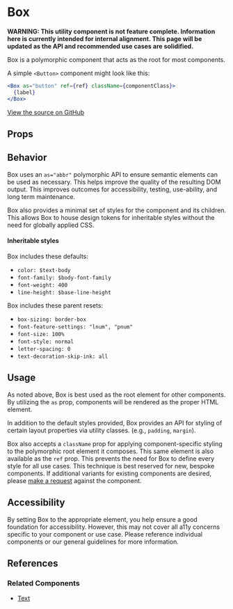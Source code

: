 
# Box

**WARNING: This utility component is not feature complete. Information here is currently intended for internal alignment. This page will be updated as the API and recommended use cases are solidified.**

Box is a polymorphic component that acts as the root for most components.

A simple `<Button>` component might look like this:

```jsx
<Box as="button" ref={ref} className={componentClass}>
  {label}
</Box>
```

[View the source on GitHub](https://github.com/okta/odyssey/tree/master/packages/odyssey-react/src/components/Box)

## Props

<ArgsTable />

<ThemeTable componentThemeReducer={theme} />

## Behavior

Box uses an `as="abbr"` polymorphic API to ensure semantic elements can be used as necessary. This helps improve the quality of the resulting DOM output. This improves outcomes for accessibility, testing, use-ability, and long term maintenance.

Box also provides a minimal set of styles for the component and its children. This allows Box to house design tokens for inheritable styles without the need for globally applied CSS.

#### Inheritable styles

Box includes these defaults:

- `color: $text-body`
- `font-family: $body-font-family`
- `font-weight: 400`
- `line-height: $base-line-height`

Box includes these parent resets:

- `box-sizing: border-box`
- `font-feature-settings: "lnum", "pnum"`
- `font-size: 100%`
- `font-style: normal`
- `letter-spacing: 0`
- `text-decoration-skip-ink: all`

## Usage

As noted above, Box is best used as the root element for other components. By utilizing the `as` prop, components will be rendered as the proper HTML element.

In addition to the default styles provided, Box provides an API for styling of certain layout properties via utility classes. (e.g., `padding`, `margin`).

Box also accepts a `className` prop for applying component-specific styling to the polymorphic root element it composes. This same element is also available as the `ref` prop. This prevents the need for Box to define every style for all use cases. This technique is best reserved for new, bespoke components. If additional variants for existing components are desired, please [make a request](https://github.com/okta/odyssey/issues/new/choose) against the component.

## Accessibility

By setting Box to the appropriate element, you help ensure a good foundation for accessibility. However, this may not cover all a11y concerns specific to your component or use case. Please reference individual components or our general guidelines for more information.

## References

### Related Components

- [Text](?path=/docs/components-text-elements--span)
